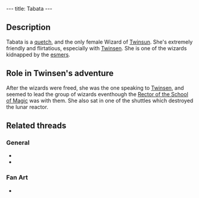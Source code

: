 ---
title: Tabata
---

{{twinsunica import}}{{Infobox Character
 |image=Tabata.jpg
 |race=Quetch
 |gender=Female
 |size=average
 |age=Adult
 |magical=yes
 |lba1=
 |lba2=yes
 |alignment=sendell
 |occupation=Wizard
 |requires=
 |amount=
 |fam1=
 |fam2=
 |planet=
 |island=
 |building=
}}

==Description==
Tabata is a [[quetch]], and the only female Wizard of [[Twinsun]]. She's extremely friendly and flirtatious, especially with [[Twinsen]]. She is one of the wizards kidnapped by the [[esmer]]s.

==Role in Twinsen's adventure==
After the wizards were freed, she was the one speaking to [[Twinsen]], and seemed to lead the group of wizards eventhough the [[Rector of the School of Magic]] was with them. She also sat in one of the shuttles which destroyed the lunar reactor.

==Related threads==
===General===
* {{thread|id=9040|title=Toss Up FINAL MATCH!}}
* {{thread|id=8826|title=First Semi of the Toss Up!}}

===Fan Art===
* {{thread|id=11051|title=My Tabata sketch!}}

<!-- remove these category links when they're all automated by categorizers...
[[Category:Desert Island inhabitants]] -->